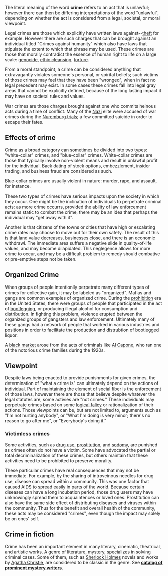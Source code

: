 {{subpages}}

The literal meaning of the word '''crime''' refers to an act that is unlawful; however there can then be differing interpretations of the word "unlawful", depending on whether the act is considered from a legal, societal, or moral viewpoint.

Legal crimes are those which explicitly have written laws against--[[theft]] for example.  However there are such charges that can be brought against an individual titled "Crimes against humanity" which also have laws that stipulate the extent to which that phrase may be used.  These crimes are those that morally contradict the essence of human right to life on a large scale: [[genocide]], [[ethic cleansing]], [[torture]].

From a moral standpoint, a crime can be considered anything that extravagantly violates someone's personal, or spirital beliefs; such victims of those crimes may feel that they have been "wronged", when in fact no legal precedent may exist.  In some cases these crimes fall into legal gray areas that cannot be explicitly defined, because of the long lasting impact it may have on societal rules and values.

War crimes are those charges brought against one who commits heinous acts during a time of conflict.  Many of the [[Nazi]] elite were accused of war crimes during the [[Nuremburg trials]]; a few committed suicide in order to escape their fates.

==Effects of crime==

Crime as a broad category can sometimes be divided into two types: "white-collar" crimes, and "blue-collar" crimes.  White-collar crimes are those that typically involve non-violent means and result in unlawful profit for the individual.  Back dating of stock options, embezzlement, insider trading, and business fraud are considered as such.

Blue-collar crimes are usually violent in nature: murder, rape, and assault, for instance.

These two types of crimes have serious impacts upon the society in which they occur.  One might be the inclination of individuals to perpetrate criminal acts: as more crime occurrs, provided the ability of law enforcement remains static to combat the crime, there may be an idea that perhaps the individual may "get away with it".  

Another is that citizens of the towns or cities that have high or escalating crime rates may choose to move out for their own safety.  The result of this is that land value decreases, businesses close, and there is an economic withdrawl.  The immediate area suffers a negative slide in quality-of-life values, and may become dilapidated.  This neglegence allows for more crime to occur, and may be a difficult problem to remedy should combative or pre-emptive steps not be taken.

==Organized Crime==

When groups of people intentionlly perpetrate many different types of crimes for collective gain, it may be labeled as "organized".  Mafias and gangs are common examples of organized crime.  During the [[prohibition]] era in the United States, there were groups of people that participated in the act of [[bootlegging]], or producing illegal alcohol for consumption and distribution.  In fighting this problem, violence erupted between the organized groups of gangsters and law enforcement.  Ultimately many of these gangs had a network of people that worked in various industries and positions in order to facilitate the production and distrubtion of bootlegged liquor.

A [[black market]] arose from the acts of criminals like [[Al Capone]], who ran one of the notorious crime families during the 1920s.

==Viewpoint==

Despite laws being enacted to provide punishments for given crimes, the determination of "what a crime is" can ultimately depend on the actions of individual.  Part of maintaining the element of social fiber is the enforcement of those laws, however there are those that believe despite whatever the legal statutes are, some activies are "not crimes."  These individuals may perpetrate crimes based on some [[logical falicy]] or rationalization of their actions.  Those viewpoints can be, but are not limited to, arguments such as "I'm not hurting anybody", or "What I'm doing is very minor; there's no reason to go after me", or "Everybody's doing it."

===Victimless crimes===

Some activities, such as [[drug use]], [[prostitution]], and [[sodomy]], are punished as crimes often do not have a victim. Some have advocated the partial or total decriminalization of these crimes, but others maintain that these activities need to be prohibited to preserve morality.  

These particular crimes have real consequences that may not be immediate.  For example, by the sharing of introveinous needles for drug use, disease can spread within a community.  This was one factor that caused AIDS to spread easily in parts of the world.  Because certain diseases can have a long incubation period, those drug users may have unknowingly spread them to acquaintences or loved ones.  Prostitution can also have the same side effect of distributing diseases and viruses within the community.  Thus for the benefit and overall health of the community, these acts may be considered "crimes", even though the impact may solely be on ones' self.

==Crime in fiction==

Crime has been an important element in many literary, cinematic, theatrical, and artistic works. A genre of literature, mystery, specializes in solving criminal cases. Some of them, such as [[Sherlock Holmes]] novels and works by [[Agatha Christie]], are considered to be classic in the genre. See '''[[catalog of prominent mystery writers ]]'''.